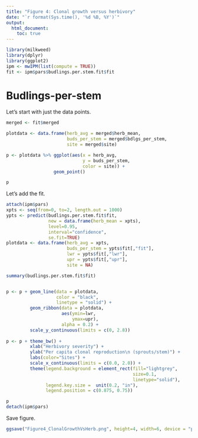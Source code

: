 ```yaml
---
title: "Figure 4: Clonal growth versus herbivory"
date: "`r format(Sys.time(), '%d %B, %Y')`"
output: 
  html_document:
    toc: true
---
```


```r
library(milkweed)
library(dplyr)
library(ggplot2)
ipm <- mwIPM(list(compute = TRUE))
fit <- ipm$pars$budlings.per.stem.fit$fit
```

# Budlings-per-stem

Let's start with just the data points.

```r
merged <- fit$merged

plotdata <- data.frame(herb_avg = merged$herb_mean, 
                       buds_per_stem = merged$bdlgs_per_stem,
                       site = merged$site)

p <- plotdata %>% ggplot(aes(x = herb_avg, 
                             y = buds_per_stem,
                             color = site)) + 
                  geom_point()

p
```

Let's add the fit.

```r
attach(ipm$pars)
xpts <- seq(from=0, to=2, length.out = 1000)
ypts <- predict(budlings.per.stem.fit$fit, 
                new = data.frame(herb_mean = xpts), 
                level=0.95,
                interval="confidence",
                se.fit=TRUE)
plotdata <- data.frame(herb_avg = xpts, 
                       buds_per_stem = ypts$fit[,"fit"],
                       lwr = ypts$fit[,"lwr"],
                       upr = ypts$fit[,"upr"],
                       site = NA)

summary(budlings.per.stem.fit$fit)


p <- p + geom_line(data = plotdata, 
                   color = "black", 
                   linetype = "solid") +
         geom_ribbon(data = plotdata, 
                     aes(ymin=lwr, 
                         ymax=upr), 
                     alpha = 0.2) + 
         scale_y_continuous(limits = c(0, 2.8))
         
p <- p + theme_bw() +
         xlab("Herbivory severity") +
         ylab("Per capita clonal reproduction\n (sprouts/stem)") +
         labs(color="Sites") + 
         scale_x_continuous(limits = c(0.0, 2.0)) + 
         theme(legend.background = element_rect(fill="lightgrey",
                                                size=0.1,
                                                linetype="solid"),
               legend.key.size =  unit(0.2, "in"),
               legend.position = c(0.875, 0.75))

p
detach(ipm$pars)
```



Save figure.

```r
ggsave("Figure4_ClonalGrowthVsHerb.png", height=4, width=6, device = "png", p)
```
